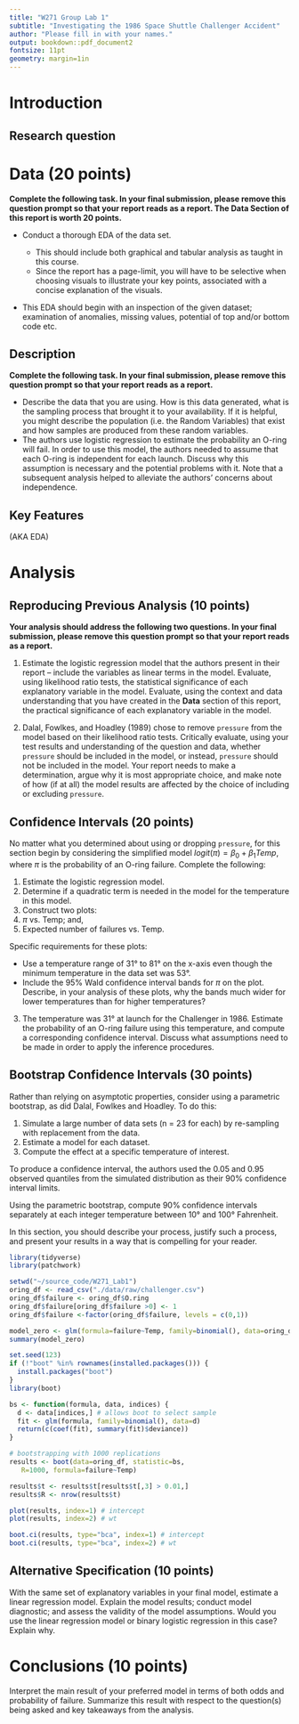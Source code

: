 ```yaml
---
title: "W271 Group Lab 1"
subtitle: "Investigating the 1986 Space Shuttle Challenger Accident"
author: "Please fill in with your names."
output: bookdown::pdf_document2
fontsize: 11pt
geometry: margin=1in
---
```


\newpage

```{=tex}
\begin{abstract} 
This report will, indeed, be abstract. No, instead, describe your goals your approach, and what you learn.
\end{abstract}
```
# Introduction

## Research question

# Data (20 points)

**Complete the following task. In your final submission, please remove this question prompt so that your report reads as a report. The Data Section of this report is worth 20 points.**

-   Conduct a thorough EDA of the data set.

    -   This should include both graphical and tabular analysis as taught in this course.
    -   Since the report has a page-limit, you will have to be selective when choosing visuals to illustrate your key points, associated with a concise explanation of the visuals.

-   This EDA should begin with an inspection of the given dataset; examination of anomalies, missing values, potential of top and/or bottom code etc.

## Description

**Complete the following task. In your final submission, please remove this question prompt so that your report reads as a report.**

-   Describe the data that you are using. How is this data generated, what is the sampling process that brought it to your availability. If it is helpful, you might describe the population (i.e. the Random Variables) that exist and how samples are produced from these random variables.
-   The authors use logistic regression to estimate the probability an O-ring will fail. In order to use this model, the authors needed to assume that each O-ring is independent for each launch. Discuss why this assumption is necessary and the potential problems with it. Note that a subsequent analysis helped to alleviate the authors' concerns about independence.

## Key Features

(AKA EDA)

# Analysis

## Reproducing Previous Analysis (10 points)

**Your analysis should address the following two questions. In your final submission, please remove this question prompt so that your report reads as a report.**

1.  Estimate the logistic regression model that the authors present in their report -- include the variables as linear terms in the model. Evaluate, using likelihood ratio tests, the statistical significance of each explanatory variable in the model. Evaluate, using the context and data understanding that you have created in the **Data** section of this report, the practical significance of each explanatory variable in the model.

2.  Dalal, Fowlkes, and Hoadley (1989) chose to remove `pressure` from the model based on their likelihood ratio tests. Critically evaluate, using your test results and understanding of the question and data, whether `pressure` should be included in the model, or instead, `pressure` should not be included in the model. Your report needs to make a determination, argue why it is most appropriate choice, and make note of how (if at all) the model results are affected by the choice of including or excluding `pressure`.

## Confidence Intervals (20 points)

No matter what you determined about using or dropping `pressure`, for this section begin by considering the simplified model $logit(\pi) = \beta_0 + \beta_1 Temp$, where $\pi$ is the probability of an O-ring failure. Complete the following:

1.  Estimate the logistic regression model.
2.  Determine if a quadratic term is needed in the model for the temperature in this model.
3.  Construct two plots:
4.  $\pi$ vs. Temp; and,
5.  Expected number of failures vs. Temp.

Specific requirements for these plots:

-   Use a temperature range of 31° to 81° on the x-axis even though the minimum temperature in the data set was 53°.\
-   Include the 95% Wald confidence interval bands for $\pi$ on the plot. Describe, in your analysis of these plots, why the bands much wider for lower temperatures than for higher temperatures?

3.  The temperature was 31° at launch for the Challenger in 1986. Estimate the probability of an O-ring failure using this temperature, and compute a corresponding confidence interval. Discuss what assumptions need to be made in order to apply the inference procedures.

## Bootstrap Confidence Intervals (30 points)

Rather than relying on asymptotic properties, consider using a parametric bootstrap, as did Dalal, Fowlkes and Hoadley. To do this:

1.  Simulate a large number of data sets (n = 23 for each) by re-sampling with replacement from the data.
2.  Estimate a model for each dataset.
3.  Compute the effect at a specific temperature of interest.

To produce a confidence interval, the authors used the 0.05 and 0.95 observed quantiles from the simulated distribution as their 90% confidence interval limits.

Using the parametric bootstrap, compute 90% confidence intervals separately at each integer temperature between 10° and 100° Fahrenheit.

In this section, you should describe your process, justify such a process, and present your results in a way that is compelling for your reader.



```r
library(tidyverse)
library(patchwork)
```

```r
setwd("~/source_code/W271_Lab1")
oring_df <- read_csv("./data/raw/challenger.csv")
oring_df$failure <- oring_df$O.ring
oring_df$failure[oring_df$failure >0] <- 1
oring_df$failure <-factor(oring_df$failure, levels = c(0,1))
```
```r
model_zero <- glm(formula=failure~Temp, family=binomial(), data=oring_df)
summary(model_zero)
```

```r
set.seed(123)
if (!"boot" %in% rownames(installed.packages())) {
  install.packages("boot")
}
library(boot)

bs <- function(formula, data, indices) {
  d <- data[indices,] # allows boot to select sample
  fit <- glm(formula, family=binomial(), data=d)
  return(c(coef(fit), summary(fit)$deviance))
} 
```

```r
# bootstrapping with 1000 replications
results <- boot(data=oring_df, statistic=bs,
   R=1000, formula=failure~Temp)
```
```r
results$t <- results$t[results$t[,3] > 0.01,]
results$R <- nrow(results$t)
```


```r
plot(results, index=1) # intercept
plot(results, index=2) # wt
```

```r
boot.ci(results, type="bca", index=1) # intercept
boot.ci(results, type="bca", index=2) # wt 
```

## Alternative Specification (10 points)

With the same set of explanatory variables in your final model, estimate a linear regression model. Explain the model results; conduct model diagnostic; and assess the validity of the model assumptions. Would you use the linear regression model or binary logistic regression in this case? Explain why.

# Conclusions (10 points)

Interpret the main result of your preferred model in terms of both odds and probability of failure. Summarize this result with respect to the question(s) being asked and key takeaways from the analysis.
